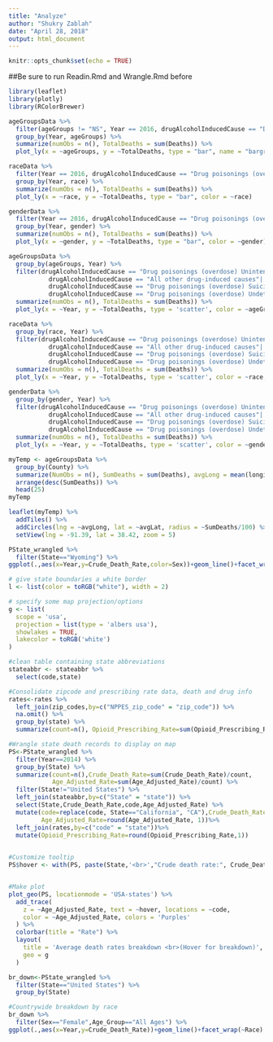 ```yaml
---
title: "Analyze"
author: "Shukry Zablah"
date: "April 28, 2018"
output: html_document
---
```


```r
knitr::opts_chunk$set(echo = TRUE)
```

##Be sure to run Readin.Rmd and Wrangle.Rmd before

```r
library(leaflet)
library(plotly)
library(RColorBrewer)
```


```r
ageGroupsData %>%
  filter(ageGroups != "NS", Year == 2016, drugAlcoholInducedCause == "Drug poisonings (overdose) Unintentional (X40-X44)") %>%
  group_by(Year, ageGroups) %>%
  summarize(numObs = n(), TotalDeaths = sum(Deaths)) %>%
  plot_ly(x = ~ageGroups, y = ~TotalDeaths, type = "bar", name = "bargraph")
```

```r
raceData %>%
  filter(Year == 2016, drugAlcoholInducedCause == "Drug poisonings (overdose) Unintentional (X40-X44)") %>%
  group_by(Year, race) %>%
  summarize(numObs = n(), TotalDeaths = sum(Deaths)) %>%
  plot_ly(x = ~race, y = ~TotalDeaths, type = "bar", color = ~race) 
```


```r
genderData %>%
  filter(Year == 2016, drugAlcoholInducedCause == "Drug poisonings (overdose) Unintentional (X40-X44)") %>%
  group_by(Year, gender) %>%
  summarize(numObs = n(), TotalDeaths = sum(Deaths)) %>%
  plot_ly(x = ~gender, y = ~TotalDeaths, type = "bar", color = ~gender) 
```

```r
ageGroupsData %>%
  group_by(ageGroups, Year) %>%
  filter(drugAlcoholInducedCause == "Drug poisonings (overdose) Unintentional (X40-X44)"|
           drugAlcoholInducedCause == "All other drug-induced causes"|
           drugAlcoholInducedCause == "Drug poisonings (overdose) Suicide (X60-X64)"|
           drugAlcoholInducedCause == "Drug poisonings (overdose) Undetermined (Y10-Y14)") %>%
  summarize(numObs = n(), TotalDeaths = sum(Deaths)) %>%
  plot_ly(x = ~Year, y = ~TotalDeaths, type = 'scatter', color = ~ageGroups, mode = "lines+markers") 
```
```r
raceData %>%
  group_by(race, Year) %>%
  filter(drugAlcoholInducedCause == "Drug poisonings (overdose) Unintentional (X40-X44)"|
           drugAlcoholInducedCause == "All other drug-induced causes"|
           drugAlcoholInducedCause == "Drug poisonings (overdose) Suicide (X60-X64)"|
           drugAlcoholInducedCause == "Drug poisonings (overdose) Undetermined (Y10-Y14)") %>%
  summarize(numObs = n(), TotalDeaths = sum(Deaths)) %>%
  plot_ly(x = ~Year, y = ~TotalDeaths, type = 'scatter', color = ~race, mode = "lines+markers") 
```


```r
genderData %>%
  group_by(gender, Year) %>%
  filter(drugAlcoholInducedCause == "Drug poisonings (overdose) Unintentional (X40-X44)"|
           drugAlcoholInducedCause == "All other drug-induced causes"|
           drugAlcoholInducedCause == "Drug poisonings (overdose) Suicide (X60-X64)"|
           drugAlcoholInducedCause == "Drug poisonings (overdose) Undetermined (Y10-Y14)") %>%
  summarize(numObs = n(), TotalDeaths = sum(Deaths)) %>%
  plot_ly(x = ~Year, y = ~TotalDeaths, type = 'scatter', color = ~gender, mode = "lines+markers") 

```

```r
myTemp <- ageGroupsData %>%
  group_by(County) %>%
  summarize(NumObs = n(), SumDeaths = sum(Deaths), avgLong = mean(longitude), avgLat = mean(latitude)) %>%
  arrange(desc(SumDeaths)) %>%
  head(25)
myTemp

leaflet(myTemp) %>%
  addTiles() %>%
  addCircles(lng = ~avgLong, lat = ~avgLat, radius = ~SumDeaths/100) %>%
  setView(lng = -91.39, lat = 38.42, zoom = 5)
```


```r
PState_wrangled %>% 
  filter(State=="Wyoming") %>% 
ggplot(.,aes(x=Year,y=Crude_Death_Rate,color=Sex))+geom_line()+facet_wrap(~Race)
```

```r
# give state boundaries a white border
l <- list(color = toRGB("white"), width = 2)

# specify some map projection/options
g <- list(
  scope = 'usa',
  projection = list(type = 'albers usa'),
  showlakes = TRUE,
  lakecolor = toRGB('white')
)

#clean table containing state abbreviations
stateabbr <- stateabbr %>% 
  select(code,state)

#Consolidate zipcode and prescribing rate data, death and drug info
rates<-rates %>% 
  left_join(zip_codes,by=c("NPPES_zip_code" = "zip_code")) %>% 
  na.omit() %>% 
  group_by(state) %>% 
  summarize(count=n(), Opioid_Prescribing_Rate=sum(Opioid_Prescribing_Rate)/count)

#Wrangle state death records to display on map
PS<-PState_wrangled %>%
  filter(Year==2014) %>% 
  group_by(State) %>% 
  summarize(count=n(),Crude_Death_Rate=sum(Crude_Death_Rate)/count,
            Age_Adjusted_Rate=sum(Age_Adjusted_Rate)/count) %>% 
  filter(State!="United States") %>% 
  left_join(stateabbr,by=c("State" = "state")) %>% 
  select(State,Crude_Death_Rate,code,Age_Adjusted_Rate) %>% 
  mutate(code=replace(code, State=="California", "CA"),Crude_Death_Rate=round(Crude_Death_Rate, 1),
         Age_Adjusted_Rate=round(Age_Adjusted_Rate, 1))%>% 
  left_join(rates,by=c("code" = "state"))%>% 
  mutate(Opioid_Prescribing_Rate=round(Opioid_Prescribing_Rate,1))

  
#Customize tooltip
PS$hover <- with(PS, paste(State,'<br>',"Crude death rate:", Crude_Death_Rate,'<br>',"Opioid Prescribing Rate", Opioid_Prescribing_Rate,'<br>',"<br>"))


#Make plot
plot_geo(PS, locationmode = 'USA-states') %>%
  add_trace(
    z = ~Age_Adjusted_Rate, text = ~hover, locations = ~code,
    color = ~Age_Adjusted_Rate, colors = 'Purples'
  ) %>%
  colorbar(title = "Rate") %>%
  layout(
    title = 'Average death rates breakdown <br>(Hover for breakdown)',
    geo = g
  )
```

```r
br_down<-PState_wrangled %>%
  filter(State=="United States") %>% 
  group_by(State) 

#Countrywide breakdown by race
br_down %>%
  filter(Sex=="Female",Age_Group=="All Ages") %>% 
ggplot(.,aes(x=Year,y=Crude_Death_Rate))+geom_line()+facet_wrap(~Race)

```